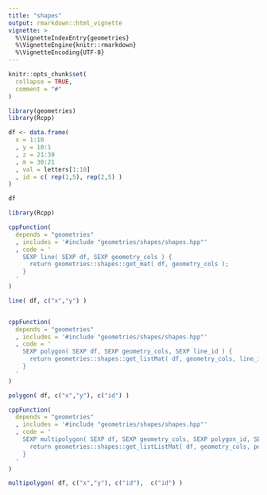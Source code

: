 ```yaml
---
title: "shapes"
output: rmarkdown::html_vignette
vignette: >
  %\VignetteIndexEntry{geometries}
  %\VignetteEngine{knitr::rmarkdown}
  %\VignetteEncoding{UTF-8}
---
```


```r
knitr::opts_chunk$set(
  collapse = TRUE,
  comment = "#"
)
```

```r
library(geometries)
library(Rcpp)
```

```r

df <- data.frame(
  x = 1:10
  , y = 10:1
  , z = 21:30
  , m = 30:21
  , val = letters[1:10]
  , id = c( rep(1,5), rep(2,5) )
)

df

library(Rcpp)

cppFunction(
  depends = "geometries"
  , includes = '#include "geometries/shapes/shapes.hpp"'
  , code = '
    SEXP line( SEXP df, SEXP geometry_cols ) {
      return geometries::shapes::get_mat( df, geometry_cols );
    }
  '
)

line( df, c("x","y") )


cppFunction(
  depends = "geometries"
  , includes = '#include "geometries/shapes/shapes.hpp"'
  , code = '
    SEXP polygon( SEXP df, SEXP geometry_cols, SEXP line_id ) {
      return geometries::shapes::get_listMat( df, geometry_cols, line_id );
    }
  '
)

polygon( df, c("x","y"), c("id") )

cppFunction(
  depends = "geometries"
  , includes = '#include "geometries/shapes/shapes.hpp"'
  , code = '
    SEXP multipolygon( SEXP df, SEXP geometry_cols, SEXP polygon_id, SEXP line_id ) {
      return geometries::shapes::get_listListMat( df, geometry_cols, polygon_id, line_id );
    }
  '
)

multipolygon( df, c("x","y"), c("id"),  c("id") )


```


